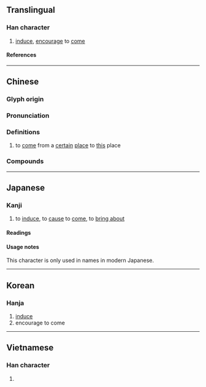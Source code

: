 {{also|來|徕}}
{{character info}}
==Translingual==

===Han character===
{{Han char|rn=60|rad=彳|as=08|sn=11|four=24298|canj=HODOO|ids=⿰彳來}}

# [[induce]], [[encourage]] to [[come]]

====References====
{{Han ref|kx=0368.210|dkj=10155|dj=0693.030|hdz=20827.060|uh=5FA0}}

----

==Chinese==
{{zh-forms|s=徕}}

===Glyph origin===
{{Han etym}}

===Pronunciation===
{{zh-pron
|m=lái
|c=loi4
|mc=y
|oc=y
|ma=
|cat=v
}}

===Definitions===
{{zh-hanzi}}

# {{zh-alt-lb|來}} to [[come]] from a [[certain]] [[place]] to [[this]] place

===Compounds===
{{zh-der|往徠|徠孫|徂徠山|單徠|招徠}} 

----

==Japanese==

===Kanji===
{{ja-kanji|grade=|rs=彳08}}

# to [[induce]], to [[cause]] to [[come]], to [[bring about]]

====Readings====
{{ja-readings
|goon=らい
|kanon=らい
|kun=き-たす, き-たる, く-る
}}

====Usage notes====
This character is only used in names in modern Japanese.

----

==Korean==

===Hanja===
{{ko-hanja|hangeul=[[래]]>[[내]]|eumhun=|rv=rae>nae|mr=rae>nae|y=lay>nay}}

# [[induce]]
# encourage to come

----

==Vietnamese==

===Han character===
{{vi-readings|rs=彳08|reading=lại}}

# {{rfdef|vi|sort=彳08}}